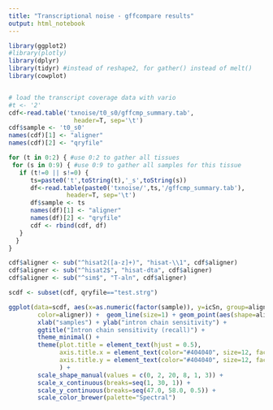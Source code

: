 ---
title: "Transcriptional noise - gffcompare results"
output: html_notebook
---

```{r}
library(ggplot2)
#library(plotly)
library(dplyr)
library(tidyr) #instead of reshape2, for gather() instead of melt()
library(cowplot)


# load the transcript coverage data with vario
#t <- '2'
cdf<-read.table('txnoise/t0_s0/gffcmp_summary.tab', 
                  header=T, sep='\t')
cdf$sample <- 't0_s0'
names(cdf)[1] <- "aligner"
names(cdf)[2] <- "qryfile"

for (t in 0:2) { #use 0:2 to gather all tissues
 for (s in 0:9) { #use 0:9 to gather all samples for this tissue
   if (t!=0 || s!=0) {
      ts=paste0('t',toString(t),'_s',toString(s))
      df<-read.table(paste0('txnoise/',ts,'/gffcmp_summary.tab'), 
                header=T, sep='\t')
      df$sample <- ts
      names(df)[1] <- "aligner"
      names(df)[2] <- "qryfile"
      cdf <- rbind(cdf, df)
   }
  }
}

cdf$aligner <- sub("^hisat2([a-z]+)", "hisat-\\1", cdf$aligner)
cdf$aligner <- sub("^hisat2$", "hisat-dta", cdf$aligner)
cdf$aligner <- sub("^sim$", "T-aln", cdf$aligner)

scdf <- subset(cdf, qryfile=="test.strg")

```

```{r, fig.width=11,fig.height=6}
ggplot(data=scdf, aes(x=as.numeric(factor(sample)), y=icSn, group=aligner,
        color=aligner)) +  geom_line(size=1) + geom_point(aes(shape=aligner), size=2.4) + 
        xlab("samples") + ylab("intron chain sensitivity") + 
        ggtitle("Intron chain sensitivity (recall)") +
        theme_minimal() +
        theme(plot.title = element_text(hjust = 0.5),
              axis.title.x = element_text(color="#404040", size=12, face="bold", margin=(margin(t=8))),
              axis.title.y = element_text(color="#404040", size=12, face="bold", margin=(margin(r=8)))
              ) +
        scale_shape_manual(values = c(0, 2, 20, 8, 1, 3)) +
        scale_x_continuous(breaks=seq(1, 30, 1)) +
        scale_y_continuous(breaks=seq(47.0, 58.0, 0.5)) +
        scale_color_brewer(palette="Spectral")
```

